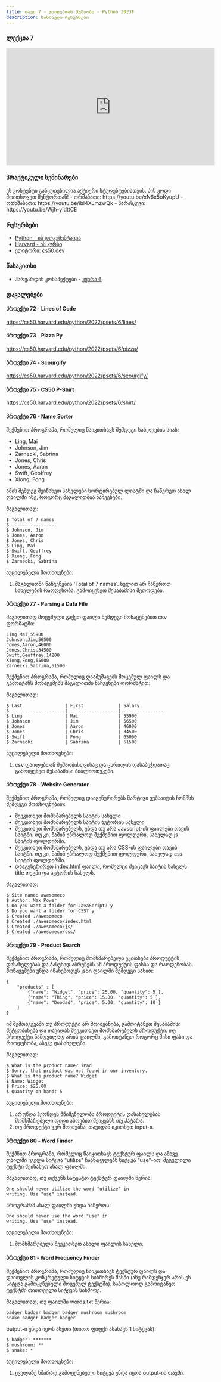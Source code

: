 ```yaml
---
title: თავი 7 - ფაილებთან მუშაობა - Python 2023F
description: სასწავლო რესურსები
---
```


### ლექცია 7
<iframe width="560" height="315" src="https://www.youtube.com/embed/5ZMFuUxHRY4" title="YouTube video player" frameborder="0" allow="accelerometer; autoplay; clipboard-write; encrypted-media; gyroscope; picture-in-picture; web-share" allowfullscreen></iframe>

### პრაქტიკული სემინარები

<Card>
<PinCodeProtectedContent>
    <Locked>
        ეს კონტენტი განკუთვნილია აქტიური სტუდენტებისთვის.
        პინ კოდი მოითხოვეთ მენტორთან!
    </Locked>
    <Unlocked>
        - ორშაბათი: https://youtu.be/xN6x5oKyupU
        - ოთხშაბათი: https://youtu.be/ibl4XJmzwQk
        - პარასკევი: https://youtu.be/Wjh-yldttCE
    </Unlocked>
</PinCodeProtectedContent>
</Card>



### რესურსები
- [Python - ის დოკუმენტაცია](https://docs.python.org/3/library/)
- [Harvard - ის კურსი](https://cs50.harvard.edu/python/2022/)
- ედიტორი: [cs50.dev](https://cs50.dev/)

### წასაკითხი
- ჰარვარდის კონსპექტები - [კვირა 6](https://cs50.harvard.edu/python/2022/notes/6/)

### დავალებები

#### პროექტი 72 - Lines of Code
https://cs50.harvard.edu/python/2022/psets/6/lines/

#### პროექტი 73 - Pizza Py
https://cs50.harvard.edu/python/2022/psets/6/pizza/

#### პროექტი 74 - Scourgify
https://cs50.harvard.edu/python/2022/psets/6/scourgify/

#### პროექტი 75 - CS50 P-Shirt
https://cs50.harvard.edu/python/2022/psets/6/shirt/

#### პროექტი 76 - Name Sorter

შექმენით პროგრამა, რომელიც წაიკითხავს შემდეგი სახელების სიას:
- Ling, Mai
- Johnson, Jim
- Zarnecki, Sabrina
- Jones, Chris
- Jones, Aaron
- Swift, Geoffrey
- Xiong, Fong

ამის შემდეგ შეინახეთ სახელები სორტირებულ ლისტში და ჩაწერეთ ახალ ფაილში ისე, როგორც მაგალითშია ნაჩვენები.

მაგალითად:
```shell
$ Total of 7 names
$ -----------------
$ Johnson, Jim
$ Jones, Aaron
$ Jones, Chris
$ Ling, Mai
$ Swift, Geoffrey
$ Xiong, Fong
$ Zarnecki, Sabrina
```

აუცილებელი მოთხოვნები:
1. მაგალითში ნაჩვენებია 'Total of 7 names'. ხელით არ ჩაწეროთ სახელების რაოდენობა. გამოიყენეთ შესაბამისი მეთოდები.


#### პროექტი 77 - Parsing a Data File

მაგალითად მოცემული გაქვთ ფაილი შემდეგი მონაცემებით csv ფორმატში:
```shell
Ling,Mai,55900
Johnson,Jim,56500
Jones,Aaron,46000
Jones,Chris,34500
Swift,Geoffrey,14200
Xiong,Fong,65000
Zarnecki,Sabrina,51500
```
შექმენით პროგრამა, რომელიც დაამუშავებს მოცემულ ფაილს და გამოიტანს მონაცემებს მაგალითში ნაჩვენები ფორმატით:

მაგალითად:
```shell
$ Last                | First             | Salary
$ --------------------|-------------------|----------------
$ Ling                | Mai               | 55900
$ Johnson             | Jim               | 56500
$ Jones               | Aaron             | 46000
$ Jones               | Chris             | 34500
$ Swift               | Fong              | 65000
$ Zarnecki            | Sabrina           | 51500
```

აუცილებელი მოთხოვნები:
1. csv ფაილებთან მუშაობისთვისაც და ცხრილის დასაბეჭდათაც გამოიყენეთ შესაბამისი ბიბლიოთეკები.


#### პროექტი 78 - Website Generator
შექმენით პროგრამა, რომელიც დააგენერირებს მარტივი ვებსაიტის ჩონჩხს შემდეგი მოთხოვნებით:

- შეეკითხეთ მომხმარებელს საიტის სახელი
- შეეკითხეთ მომხმარებელს საიტის ავტორის სახელი
- შეეკითხეთ მომხმარებელს, უნდა თუ არა Javscript-ის ფაილები თავის საიტში. თუ კი, მაშინ უბრალოდ შექმენით ფოლდერი, სახელად js საიტის ფოლდერში.
- შეეკითხეთ მომხმარებელს, უნდა თუ არა CSS-ის ფაილები თავის საიტში. თუ კი, მაშინ უბრალოდ შექმენით ფოლდერი, სახელად css საიტის ფოლდერში.
- დააგენერირეთ index.html ფაილი, რომელცი შეიცავს საიტის სახელს title თეგში და ავტორის სახელს.

მაგალითად:
```shell
$ Site name: awesomeco
$ Author: Max Power
$ Do you want a folder for JavaScript? y
$ Do you want a folder for CSS? y
$ Created ./awesomeco
$ Created ./awesomeco/index.html
$ Created ./awesomeco/js/
$ Created ./awesomeco/css/
```

#### პროექტი 79 - Product Search
შექმენით პროგრამა, რომელიც მომხმარებელს ეკითხება პროდუქტის დასახელებას და პასუხად აბრუნებს ამ პროდუქტის
ფასსა და რაოდენობას. მონაცემები უნდა ინახებოდეს json ფაილში შემდეგი სახით:


```shell
{
    "products" : [
        {"name": "Widget", "price": 25.00, "quantity": 5 },
        {"name": "Thing", "price": 15.00, "quantity": 5 },
        {"name": "Doodad", "price": 5.00, "quantity": 10 }
    ]
}
```

იმ შემთხვევაში თუ პროდუქტი არ მოიძებნება, გამოიტანეთ შესაბამისი შეტყობინება და თავიდან შეეკითხეთ მომხმარებელს პროდუქტი.
თუ პროდუქტი ნამდვილად არის ფაილში, გამოიტანეთ როგორც მისი ფასი და რაოდენობა, ასევე დასახელება.

მაგალითად:
```shell
$ What is the product name? iPad
$ Sorry, that product was not found in our inventory.
$ What is the product name? Widget
$ Name: Widget
$ Price: $25.00
$ Quantity on hand: 5
```
აუცილებელი მოთხოვნები:
1. არ უნდა ჰქონდეს მნიშვნელობა პროდუქტის დასახელებას მომხმარებელი დიდი ასოებით შეიყვანს თუ პატარა.
1. თუ პროდუქტი ვერ მოიძებნა, თავიდან იკითხეთ input-ი.

#### პროექტი 80 - Word Finder

შექმნით პროგრამა, რომელიც წაიკითხავს ტექსტურ ფაილს და ამავე ფაილში ყველა სიტყვა "utilize" ჩაანაცვლებს სიტყვა "use"-ით.
შეცვლილი ტექსტი შეინახეთ ახალ ფაილში.

მაგალითად, თუ თქვენს სატესტო ტექსტურ ფაილში წერია:
```shell
One should never utilize the word "utilize" in
writing. Use "use" instead.
```

პროგრამამ ახალ ფაილში უნდა ჩაწეროს:
```shell
One should never use the word "use" in
writing. Use "use" instead.
```

აუცილებელი მოთხოვნები:
1. მომხმარებელს შეეკითხეთ ახალი ფაილის სახელი.

#### პროექტი 81 - Word Frequency Finder
შექმენით პროგრამა, რომელიც წაიკითხავს ტექსტურ ფაილს და დაითვლის კონკრეტული სიტყვის სიხშირეს მასში (ანუ რამდენჯერ არის ეს სიტყვა გამოყენებული მოცემულ ტექსტში).
საბოლოოდ გამოიტანეთ ტექსტში თითოეული სიტყვის სიხშირე.

მაგალითად, თუ ფაილში words.txt წერია:
```shell
badger badger badger badger mushroom mushroom
snake badger badger badger
```

output-ი უნდა იყოს ასეთი (თითო ფიფქი ასახავს 1 სიტყვას):
```shell
$ badger: *******
$ mushroom: **
$ snake: *
```
აუცილებელი მოთხოვნები:
1. ყველაზე ხშირად გამოყენებული სიტყვა უნდა იყოს output-ის თავში.